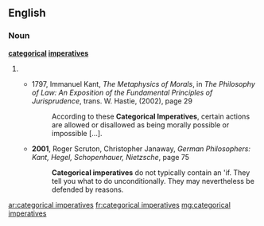 ==English==

===Noun===
'''[[categorical]] [[imperatives]]'''
# {{plural of|categorical imperative}}
#* {{rfdate|date and author of translation}} 1797, Immanuel Kant, ''The Metaphysics of Morals'', in ''The Philosophy of Law: An Exposition of the Fundamental Principles of Jurisprudence'', trans. W. Hastie, (2002), page 29
#*: According to these '''Categorical Imperatives''', certain actions are allowed or disallowed as being morally possible or impossible […].
#* '''2001''', Roger Scruton, Christopher Janaway, ''German Philosophers: Kant, Hegel, Schopenhauer, Nietzsche'', page 75
#*: '''Categorical imperatives''' do not typically contain an 'if. They tell you what to do unconditionally. They may nevertheless be defended by reasons.

[[ar:categorical imperatives]]
[[fr:categorical imperatives]]
[[mg:categorical imperatives]]
